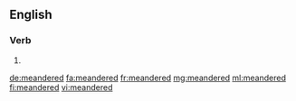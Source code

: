 ==English==

===Verb===
{{head|en}}

# {{en-past of|meander}}

[[de:meandered]]
[[fa:meandered]]
[[fr:meandered]]
[[mg:meandered]]
[[ml:meandered]]
[[fi:meandered]]
[[vi:meandered]]